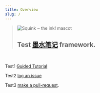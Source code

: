 ```yaml
---
title: Overview
slug: /
---
```


<blockquote>
    <img src="./img/ink-squid.svg" alt="Squink ‒ the ink! mascot" class="squid" />
    <h2>
        Test <a href="https://github.com/longlonghash/ink-docs">墨水笔记</a> framework.
    </h2>
</blockquote>

<br/>


Test1 [Guided Tutorial](https://substrate.dev/substrate-contracts-workshop/#/)

Test2 <a href="https://github.com/paritytech/ink-docs/issues">log an issue</a>

Test3 <a href="https://github.com/paritytech/ink-docs/pulls">make a pull-request</a>.

